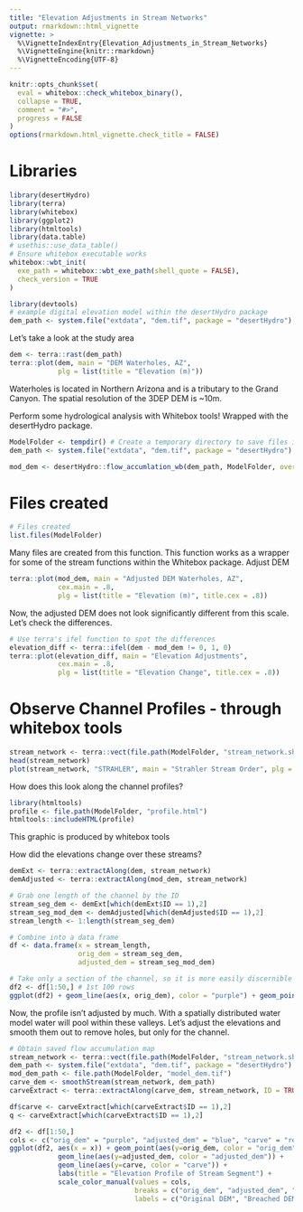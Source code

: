 ```yaml
---
title: "Elevation Adjustments in Stream Networks"
output: rmarkdown::html_vignette
vignette: >
  %\VignetteIndexEntry{Elevation_Adjustments_in_Stream_Networks}
  %\VignetteEngine{knitr::rmarkdown}
  %\VignetteEncoding{UTF-8}
---
```


```r
knitr::opts_chunk$set(
  eval = whitebox::check_whitebox_binary(),
  collapse = TRUE,
  comment = "#>",
  progress = FALSE
)
options(rmarkdown.html_vignette.check_title = FALSE)
```

# Libraries
```r
library(desertHydro)
library(terra)
library(whitebox)
library(ggplot2)
library(htmltools)
library(data.table)
# usethis::use_data_table()
# Ensure whitebox executable works
whitebox::wbt_init(
  exe_path = whitebox::wbt_exe_path(shell_quote = FALSE),
  check_version = TRUE
)
```

```r
library(devtools)
# example digital elevation model within the desertHydro package
dem_path <- system.file("extdata", "dem.tif", package = "desertHydro")
```

Let's take a look at the study area
```r
dem <- terra::rast(dem_path)
terra::plot(dem, main = "DEM Waterholes, AZ",
            plg = list(title = "Elevation (m)"))
```

Waterholes is located in Northern Arizona and is a tributary to the Grand Canyon.
The spatial resolution of the 3DEP DEM is ~10m.

Perform some hydrological analysis with Whitebox tools! Wrapped with the desertHydro
package.
```r
ModelFolder <- tempdir() # Create a temporary directory to save files into
dem_path <- system.file("extdata", "dem.tif", package = "desertHydro") # pass dem as file path

mod_dem <- desertHydro::flow_accumlation_wb(dem_path, ModelFolder, overwrite = F, carve = 2)
```
# Files created
```r
# Files created
list.files(ModelFolder)
```

Many files are created from this function. This function works as a wrapper for
some of the stream functions within the Whitebox package.
 Adjust DEM
```r
terra::plot(mod_dem, main = "Adjusted DEM Waterholes, AZ",
            cex.main = .8,
            plg = list(title = "Elevation (m)", title.cex = .8))
```

Now, the adjusted DEM does not look significantly different from this scale.
Let's check the differences.

```r
# Use terra's ifel function to spot the differences
elevation_diff <- terra::ifel(dem - mod_dem != 0, 1, 0)
terra::plot(elevation_diff, main = "Elevation Adjustments",
            cex.main = .8,
            plg = list(title = "Elevation Change", title.cex = .8))
```

# Observe Channel Profiles - through whitebox tools
```r
stream_network <- terra::vect(file.path(ModelFolder, "stream_network.shp"))
head(stream_network)
plot(stream_network, "STRAHLER", main = "Strahler Stream Order", plg = (title = "Order"))
```

How does this look along the channel profiles?
```r
library(htmltools)
profile <- file.path(ModelFolder, "profile.html")
htmltools::includeHTML(profile)

```
This graphic is produced by whitebox tools

How did the elevations change over these streams?
```r
demExt <- terra::extractAlong(dem, stream_network)
demAdjusted <- terra::extractAlong(mod_dem, stream_network)

# Grab one length of the channel by the ID
stream_seg_dem <- demExt[which(demExt$ID == 1),2]
stream_seg_mod_dem <- demAdjusted[which(demAdjusted$ID == 1),2]
stream_length <- 1:length(stream_seg_dem)

# Combine into a data frame
df <- data.frame(x = stream_length,
                 orig_dem = stream_seg_dem,
                 adjusted_dem = stream_seg_mod_dem)

```


```r
# Take only a section of the channel, so it is more easily discernible
df2 <- df[1:50,] # 1st 100 rows
ggplot(df2) + geom_line(aes(x, orig_dem), color = "purple") + geom_point(aes(x, adjusted_dem), color = "blue") + labs(title = "Elevation Profile of Stream Segment")
```

Now, the profile isn't adjusted by much. With a spatially distributed water model
water will pool within these valleys.
Let's adjust the elevations and smooth them out to remove holes, but only for the
channel.

```r
# Obtain saved flow accumulation map
stream_network <- terra::vect(file.path(ModelFolder, "stream_network.shp"))
dem_path <- system.file("extdata", "dem.tif", package = "desertHydro")
mod_dem_path <- file.path(ModelFolder, "model_dem.tif")
carve_dem <- smoothStream(stream_network, dem_path)
carveExtract <- terra::extractAlong(carve_dem, stream_network, ID = TRUE)

df$carve <- carveExtract[which(carveExtract$ID == 1),2]
q <- carveExtract[which(carveExtract$ID == 1),2]
```

```r
df2 <- df[1:50,]
cols <- c("orig_dem" = "purple", "adjusted_dem" = "blue", "carve" = "red")
ggplot(df2, aes(x = x)) + geom_point(aes(y=orig_dem, color = "orig_dem")) +
            geom_line(aes(y=adjusted_dem, color = "adjusted_dem")) +
            geom_line(aes(y=carve, color = "carve")) +
            labs(title = "Elevation Profile of Stream Segment") +
            scale_color_manual(values = cols,
                               breaks = c("orig_dem", "adjusted_dem", "carve"),
                               labels = c("Original DEM", "Breached DEM", "Smoothed DEM"))

```

